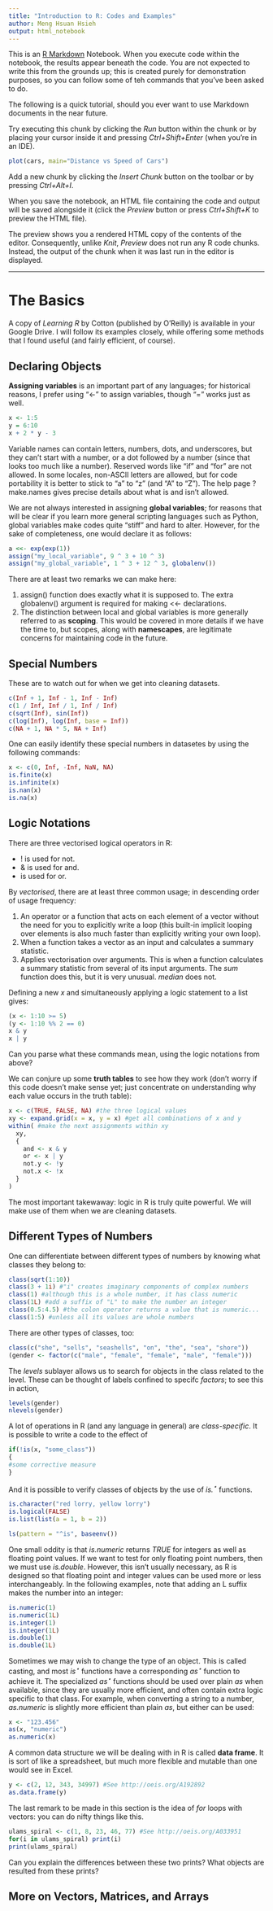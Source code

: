 ```yaml
---
title: "Introduction to R: Codes and Examples"
author: Meng Hsuan Hsieh
output: html_notebook
---
```


This is an [R Markdown](http://rmarkdown.rstudio.com) Notebook. When you execute code within the notebook, the results appear beneath the code. You are not expected to write this from the grounds up; this is created purely for demonstration purposes, so you can follow some of teh commands that you've been asked to do.

The following is a quick tutorial, should you ever want to use Markdown documents in the near future.

Try executing this chunk by clicking the *Run* button within the chunk or by placing your cursor inside it and pressing *Ctrl+Shift+Enter* (when you're in an IDE). 

```r
plot(cars, main="Distance vs Speed of Cars")
```

Add a new chunk by clicking the *Insert Chunk* button on the toolbar or by pressing *Ctrl+Alt+I*.

When you save the notebook, an HTML file containing the code and output will be saved alongside it (click the *Preview* button or press *Ctrl+Shift+K* to preview the HTML file).

The preview shows you a rendered HTML copy of the contents of the editor. Consequently, unlike *Knit*, *Preview* does not run any R code chunks. Instead, the output of the chunk when it was last run in the editor is displayed.


----
# The Basics

A copy of *Learning R* by Cotton (published by O'Reilly) is available in your Google Drive. I will follow its examples closely, while offering some methods that I found useful (and fairly efficient, of course).

## Declaring Objects

**Assigning variables** is an important part of any languages; for historical reasons, I prefer using "<-" to assign variables, though "=" works just as well.


```r
x <- 1:5
y = 6:10
x + 2 * y - 3
```

Variable names can contain letters, numbers, dots, and underscores, but they can't start with a number, or a dot followed by a number (since that looks too much like a number). Reserved words like "if " and "for" are not allowed. In some locales, non-ASCII letters are allowed, but for code portability it is better to stick to "a" to "z" (and "A" to "Z"). The help page ?make.names gives precise details about what is and isn't allowed.

We are not always interested in assigning **global variables**; for reasons that will be clear if you learn more general scripting languages such as Python, global variables make codes quite "stiff" and hard to alter. However, for the sake of completeness, one would declare it as follows:

```r
a <<- exp(exp(1))
assign("my_local_variable", 9 ^ 3 + 10 ^ 3)
assign("my_global_variable", 1 ^ 3 + 12 ^ 3, globalenv())
```

There are at least two remarks we can make here:

1. assign() function does exactly what it is supposed to. The extra globalenv() argument is required for making <<- declarations.
2. The distinction between local and global variables is more generally referred to as **scoping**. This would be covered in more details if we have the time to, but scopes, along with **namescapes**, are legitimate concerns for maintaining code in the future.


## Special Numbers
These are to watch out for when we get into cleaning datasets.

```r
c(Inf + 1, Inf - 1, Inf - Inf)
c(1 / Inf, Inf / 1, Inf / Inf)
c(sqrt(Inf), sin(Inf))
c(log(Inf), log(Inf, base = Inf))
c(NA + 1, NA * 5, NA + Inf)
```

One can easily identify these special numbers in datasetes by using the following commands:

```r
x <- c(0, Inf, -Inf, NaN, NA)
is.finite(x)
is.infinite(x)
is.nan(x)
is.na(x)
```

## Logic Notations

There are three vectorised logical operators in R:

* ! is used for not.
* & is used for and.
* | is used for or.

By *vectorised*, there are at least three common usage; in descending order of usage frequency:

1. An operator or a function that acts on each element of a vector without the need for you to explicitly write a loop (this built-in implicit looping over elements is also much faster than explicitly writing your own loop).
2. When a function takes a vector as an input and calculates a summary statistic.
3. Applies vectorisation over arguments. This is when a function calculates a summary statistic from several of its input arguments. The *sum* function does this, but it is very unusual. *median* does not.

Defining a new $x$ and simultaneously applying a logic statement to a list gives:

```r
(x <- 1:10 >= 5)
(y <- 1:10 %% 2 == 0)
x & y
x | y
```

Can you parse what these commands mean, using the logic notations from above?

We can conjure up some **truth tables** to see how they work (don't worry if this code doesn't make sense yet; just concentrate on understanding why each value occurs in the truth table):

```r
x <- c(TRUE, FALSE, NA) #the three logical values
xy <- expand.grid(x = x, y = x) #get all combinations of x and y
within( #make the next assignments within xy
  xy,
  {
    and <- x & y
    or <- x | y
    not.y <- !y
    not.x <- !x
  }
)
```

The most important takewaway: logic in R is truly quite powerful. We will make use of them when we are cleaning datasets.


## Different Types of Numbers

One can differentiate between different types of numbers by knowing what classes they belong to:

```r
class(sqrt(1:10))
class(3 + 1i) #"i" creates imaginary components of complex numbers
class(1) #although this is a whole number, it has class numeric
class(1L) #add a suffix of "L" to make the number an integer
class(0.5:4.5) #the colon operator returns a value that is numeric...
class(1:5) #unless all its values are whole numbers
```

There are other types of classes, too:

```r
class(c("she", "sells", "seashells", "on", "the", "sea", "shore"))
(gender <- factor(c("male", "female", "female", "male", "female")))
```

The *levels* sublayer allows us to search for objects in the class related to the level. These can be thought of labels confined to specifc *factors*; to see this in action,

```r
levels(gender)
nlevels(gender)
```

A lot of operations in R (and any language in general) are *class-specific*. It is possible to write a code to the effect of 

```r
if(!is(x, "some_class"))
{
#some corrective measure
}
```

And it is possible to verify classes of objects by the use of *is.$^{\star}$* functions.

```r
is.character("red lorry, yellow lorry")
is.logical(FALSE)
is.list(list(a = 1, b = 2))
```

```r
ls(pattern = "^is", baseenv())
```

One small oddity is that *is.numeric* returns *TRUE* for integers as well as floating point values. If we want to test for only floating point numbers, then we must use *is.double*. However, this isn't usually necessary, as R is designed so that floating point and integer values can be used more or less interchangeably. In the following examples, note that adding an L suffix makes the number into an integer:

```r
is.numeric(1)
is.numeric(1L)
is.integer(1)
is.integer(1L)
is.double(1)
is.double(1L)
```

Sometimes we may wish to change the type of an object. This is called casting, and most *is$^{\star}$* functions have a corresponding *as$^{\star}$* function to achieve it. The specialized *as$^{\star}$* functions should be used over plain *as* when available, since they are usually more efficient, and often contain extra logic specific to that class. For example, when converting a string to a number, *as.numeric* is slightly more efficient than plain *as*, but
either can be used:

```r
x <- "123.456"
as(x, "numeric")
as.numeric(x)
```

A common data structure we will be dealing with in R is called **data frame**. It is sort of like a spreadsheet, but much more flexible and mutable than one would see in Excel.

```r
y <- c(2, 12, 343, 34997) #See http://oeis.org/A192892
as.data.frame(y)
```

The last remark to be made in this section is the idea of *for* loops with vectors: you can do nifty things like this.

```r
ulams_spiral <- c(1, 8, 23, 46, 77) #See http://oeis.org/A033951
for(i in ulams_spiral) print(i)
print(ulams_spiral)
```

Can you explain the differences between these two prints? What objects are resulted from these prints?



## More on Vectors, Matrices, and Arrays
